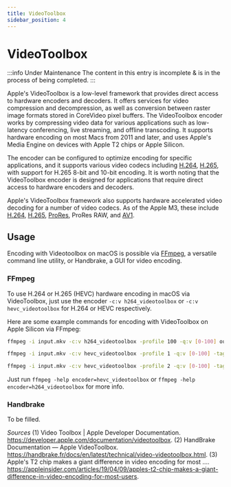 ```yaml
---
title: VideoToolbox
sidebar_position: 4
---
```


# VideoToolbox

:::info Under Maintenance
The content in this entry is incomplete & is in the process of being completed.
:::

Apple's VideoToolbox is a low-level framework that provides direct access to hardware encoders and decoders. It offers services for video compression and decompression, as well as conversion between raster image formats stored in CoreVideo pixel buffers. The VideoToolbox encoder works by compressing video data for various applications such as low-latency conferencing, live streaming, and offline transcoding. It supports hardware encoding on most Macs from 2011 and later, and uses Apple's Media Engine on devices with Apple T2 chips or Apple Silicon.

The encoder can be configured to optimize encoding for specific applications, and it supports various video codecs including [H.264](../video/AVC.mdx), [H.265](../video/HEVC.mdx), with support for H.265 8-bit and 10-bit encoding. It is worth noting that the VideoToolbox encoder is designed for applications that require direct access to hardware encoders and decoders.

Apple's VideoToolbox framework also supports hardware accelerated video decoding for a number of video codecs. As of the Apple M3, these include [H.264](../video/AVC.mdx), [H.265](../video/HEVC.mdx), [ProRes](../video/prores.mdx), ProRes RAW, and [AV1](../video/AV1.mdx).

## Usage

Encoding with Videotoolbox on macOS is possible via [FFmpeg](../utilities/ffmpeg.mdx), a versatile command line utility, or Handbrake, a GUI for video encoding.

### FFmpeg

To use H.264 or H.265 (HEVC) hardware encoding in macOS via VideoToolbox, just use the encoder `-c:v h264_videotoolbox` or `-c:v hevc_videotoolbox` for H.264 or HEVC respectively.

Here are some example commands for encoding with VideoToolbox on Apple Silicon via FFmpeg:

```bash title="H.264 encoding (high profile)"
ffmpeg -i input.mkv -c:v h264_videotoolbox -profile 100 -q:v [0-100] output.mp4
```

```bash title="8-bit HEVC encoding (main profile)"
ffmpeg -i input.mkv -c:v hevc_videotoolbox -profile 1 -q:v [0-100] -tag:v hvc1 output.mp4
```

```bash title="10-bit HEVC encoding (main10 profile)"
ffmpeg -i input.mkv -c:v hevc_videotoolbox -profile 2 -q:v [0-100] -tag:v hvc1 output.mp4
```

Just run `ffmpeg -help encoder=hevc_videotoolbox` or `ffmpeg -help encoder=h264_videotoolbox` for more info.

### Handbrake

To be filled.

*Sources*
(1) Video Toolbox | Apple Developer Documentation. https://developer.apple.com/documentation/videotoolbox.
(2) HandBrake Documentation — Apple VideoToolbox. https://handbrake.fr/docs/en/latest/technical/video-videotoolbox.html.
(3) Apple's T2 chip makes a giant difference in video encoding for most .... https://appleinsider.com/articles/19/04/09/apples-t2-chip-makes-a-giant-difference-in-video-encoding-for-most-users.
